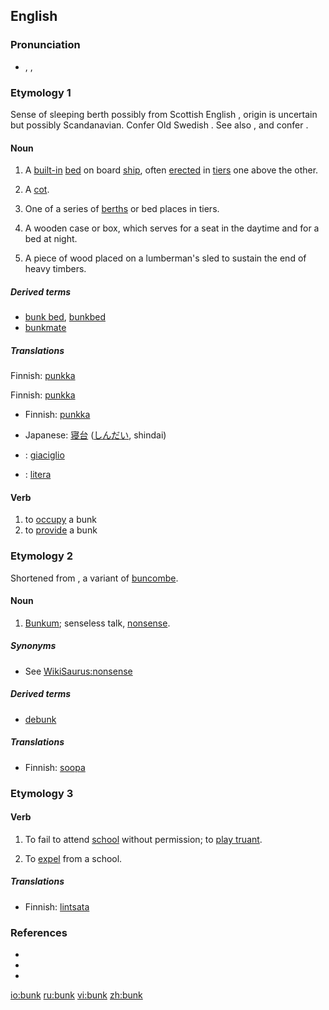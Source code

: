 {{wikipedia|dab=bunk}}
==English==

===Pronunciation===
*{{enPR|bŭngk}}, {{IPA|/bʌŋk/}}, {{SAMPA|/bVNk/}}
*:{{rhymes|ʌŋk}}

===Etymology 1===
Sense of sleeping berth possibly from Scottish English {{term|bunker||seat, bench}}, origin is uncertain but possibly Scandanavian. 
Confer Old Swedish {{term|bunke||boards used to protect the cargo of a ship|lang=}}. 
See also {{term|boarding}}, {{term|flooring}} and confer {{term|bunch}}. 

====Noun====
{{en-noun}}

# {{nautical}} A [[built-in]] [[bed]] on board [[ship]], often [[erected]] in [[tier]]s one above the other.
# {{military}} A [[cot]].
# One of a series of [[berth]]s or bed places in tiers.
# {{US}} A wooden case or box, which serves for a seat in the daytime and for a bed at night.
# {{US|colloquial}} A piece of wood placed on a lumberman's sled to sustain the end of heavy timbers.

=====Derived terms=====
* [[bunk bed]], [[bunkbed]]
* [[bunkmate]]

=====Translations=====
{{trans-top|(nautical) built-in bed on board ship}}
Finnish: [[punkka]]
{{trans-mid}}
{{trans-bottom}}

{{trans-top|(military) cot}}
Finnish: [[punkka]]
{{trans-mid}}
{{trans-bottom}}

{{trans-top|one of a series of berth in tiers}}
*Finnish: [[punkka]]
{{trans-mid}}
*Japanese: [[寝台]] ([[しんだい]], shindai)
{{trans-bottom}}

{{ttbc-top}}
*{{ttbc|Italian}}: [[giaciglio]] {{m}}
{{trans-mid}}
*{{ttbc|Spanish}}: [[litera]] {{f}}
{{trans-bottom}}

====Verb====
# to [[occupy]] a bunk
# to [[provide]] a bunk

===Etymology 2===
Shortened from {{term|bunkum}}, a variant of [[buncombe]].

====Noun====
{{en-noun|-}}

# {{slang}} [[bunkum|Bunkum]]; senseless talk, [[nonsense]].

=====Synonyms=====
* See [[WikiSaurus:nonsense]]

=====Derived terms=====
* [[debunk]]

=====Translations=====
{{trans-top|nonsense}}
* Finnish: [[soopa]]
{{trans-mid}}
{{trans-bottom}}

===Etymology 3===
{{rfe}}

====Verb====
{{en-verb}}

# {{UK}} To fail to attend [[school]] without permission; to [[play truant]].
# {{obsolete}} To [[expel]] from a school.

=====Translations=====
{{trans-top|to fail to attend school without permission}}
* Finnish: [[lintsata]]
{{trans-mid}}
{{trans-bottom}}

===References===
* {{R:Online Etymology Dictionary}}
* {{R/Websters}}
* {{R:1913}}

[[io:bunk]]
[[ru:bunk]]
[[vi:bunk]]
[[zh:bunk]]